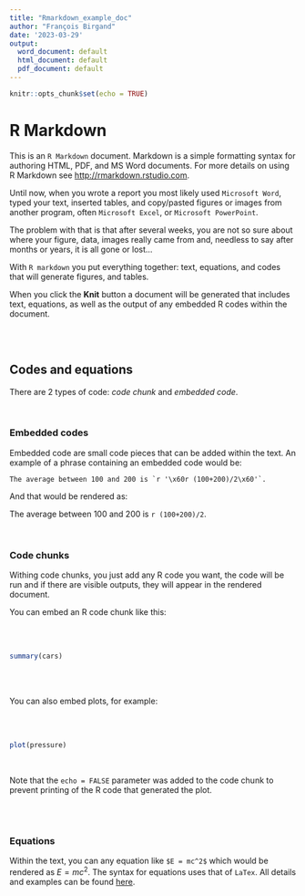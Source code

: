```yaml
---
title: "Rmarkdown_example_doc"
author: "François Birgand"
date: '2023-03-29'
output:
  word_document: default
  html_document: default
  pdf_document: default
---
```


```r
knitr::opts_chunk$set(echo = TRUE)
```

# R Markdown

This is an `R Markdown` document. Markdown is a simple formatting syntax for authoring HTML, PDF, and MS Word documents. For more details on using R Markdown see <http://rmarkdown.rstudio.com>.

Until now, when you wrote a report you most likely used `Microsoft Word`, typed your text, inserted tables, and copy/pasted figures or images from another program, often `Microsoft Excel`, or `Microsoft PowerPoint`. 

The problem with that is that after several weeks, you are not so sure about where your figure, data, images really came from and, needless to say after months or years, it is all gone or lost... 

With `R markdown` you put everything together: text, equations, and codes that will generate figures, and tables.

When you click the **Knit** button a document will be generated that includes text, equations, as well as the output of any embedded R codes within the document. 

</br></br>

## Codes and equations

There are 2 types of code: *code chunk* and *embedded code*.

</br>

### Embedded codes

Embedded code are small code pieces that can be added within the text. An example of a phrase containing an embedded code would be:

``The average between 100 and 200 is `r '\x60r (100+200)/2\x60'`. `` 

And that would be rendered as:

The average between 100 and 200 is `r (100+200)/2`.


</br>

### Code chunks

Withing code chunks, you just add any R code you want, the code will be run and if there are visible outputs, they will appear in the rendered document. 

You can embed an R code chunk like this:

</br></br>

```r
summary(cars)
```

</br></br>

You can also embed plots, for example:

</br></br>

```r
plot(pressure)
```

</br>

Note that the `echo = FALSE` parameter was added to the code chunk to prevent printing of the R code that generated the plot.

</br></br>

### Equations

Within the text, you can any equation like ```$E = mc^2$``` which would be rendered as $E = mc^2$. The syntax for equations uses that of `LaTex`. All details and examples can be found [here](https://francoisbirgand.github.io/tutorial-RMarkdown_instructions.html#Editing_equations_in_R_Markdown).

</br></br></br>
